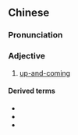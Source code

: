 {{also|后起}}
==Chinese==
{{zh-forms|s=后起}}

===Pronunciation===
{{zh-pron
|m=hòuqǐ
|c=hau6 hei2
|cat=a
}}

===Adjective===
{{zh-adj}}

# [[up-and-coming]]

====Derived terms====
* {{zh-l|後起字}}
* {{zh-l|後起之秀}}
* {{zh-l|前仆後起}}